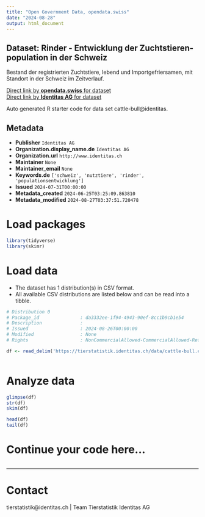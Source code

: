 ```yaml
---
title: "Open Government Data, opendata.swiss"
date: "2024-08-28"
output: html_document
---
```


## Dataset: Rinder - Entwicklung der Zuchtstieren-population in der Schweiz

Bestand der registrierten Zuchtstiere, lebend und Importgefriersamen, mit Standort in der Schweiz im Zeitverlauf.

[Direct link by **opendata.swiss** for dataset](https://opendata.swiss/de/dataset/rinder-entwicklung-der-zuchtstieren-population-in-der-schweiz)<br>
[Direct link by **Identitas AG** for dataset](https://tierstatistik.identitas.ch/)

Auto generated R starter code for data set cattle-bull@identitas.

## Metadata

- **Publisher** `Identitas AG`
- **Organization.display_name.de** `Identitas AG`
- **Organization.url** `http://www.identitas.ch`
- **Maintainer** `None`
- **Maintainer_email** `None`
- **Keywords.de** `['schweiz', 'nutztiere', 'rinder', 'populationsentwicklung']`
- **Issued** `2024-07-31T00:00:00`
- **Metadata_created** `2024-06-25T03:25:09.863810`
- **Metadata_modified** `2024-08-27T03:37:51.720478`


# Load packages

```r

library(tidyverse)
library(skimr)

```

# Load data

-   The dataset has 1 distribution(s) in CSV format.
-   All available CSV distributions are listed below and can be read into a tibble.

```r

# Distribution 0
# Package_id               : da3332ee-1f94-4943-90ef-8cc1b9cb1e54
# Description              : 
# Issued                   : 2024-08-26T00:00:00
# Modified                 : None
# Rights                   : NonCommercialAllowed-CommercialAllowed-ReferenceRequired

df <- read_delim('https://tierstatistik.identitas.ch/data/cattle-bull.csv')



```

# Analyze data

```r

glimpse(df)
str(df)
skim(df)

head(df)
tail(df)

```

# Continue your code here...

```r

```

------------------------------------------------------------------------

# Contact

tierstatistik@identitas.ch | Team Tierstatistik Identitas AG
